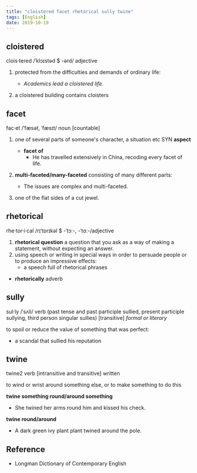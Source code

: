 ```yaml
---
title: "cloistered facet rhetorical sully twine"
tags: [English]
date: 2019-10-19
---
```


## cloistered

clois·tered /ˈklɔɪstəd $ -ərd/ adjective

1. protected from the difficulties and demands of ordinary life:

    - *Academics lead a cloistered life.*

2. a cloistered building contains cloisters

## facet

fac·et /ˈfæsət, ˈfæsɪt/ noun [countable]

1. one of several parts of someone's character, a situation etc SYN **aspect**

    - **facet of**
      - He has travelled extensively in China, recoding every facet of life.

2. **multi-faceted/many-faceted** consisting of many different parts:

    - The issues are complex and multi-faceted.

3. one of the flat sides of a cut jewel.

## rhetorical

rhe·tor·i·cal /rɪˈtɒrɪkəl $ -ˈtɔː-, -ˈtɑː-/adjective

1. **rhetorical question** a question that you ask as a way of making a statement, without
   expecting an answer.
2. using speech or writing in special ways in order to persuade people or to produce an
   impressive effects:
     - a speech full of rhetorical phrases

- **rhetorically** adverb

## sully

sul·ly /ˈsʌli/ verb (past tense and past participle sullied, present participle sullying,
third person singular sullies) [transitive] *formal or literary*

to spoil or reduce the value of something that was perfect:

- a scandal that sullied his reputation

## twine

twine2 verb [intransitive and transitive] written

to wind or wrist around something else, or to make something to do this

**twine something round/around something**

- She twined her arms round him and kissed his check.

**twine round/around**

- A dark green ivy plant plant twined around the pole.

## Reference

- Longman Dictionary of Contemporary English